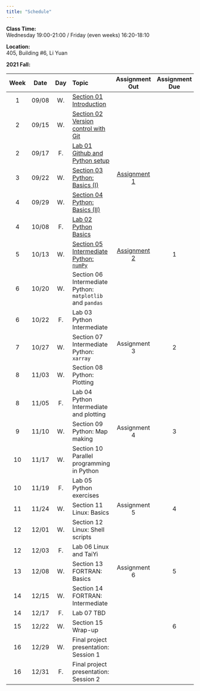 ---
title: "Schedule"
---
**Class Time:**   
Wednesday 19:00-21:00 / Friday (even weeks) 16:20-18:10

**Location:**   
405, Building #6, Li Yuan  

**2021 Fall:**

|Week|Date |Day | Topic                                                                                         |Assignment Out|Assignment Due|
|:--:|:---:|:--:|:-----------------------------------------------------------------------------------------------|:------------:|:------------:|
|1   |09/08|W.  |[Section 01 Introduction](https://zhu-group.github.io/ese5023/Section_01.html)                  |              |              |
|2   |09/15|W.  |[Section 02 Version control with Git](https://zhu-group.github.io/ese5023/Section_02.html)      |              |              |
|2   |09/17|F.  |[Lab 01 Github and Python setup](https://zhu-group.github.io/ese5023/Lab_01.html)               |              |              |
|3   |09/22|W.  |[Section 03 Python: Basics (I)](https://zhu-group.github.io/ese5023/Section_03.html)            | [Assignment 1](https://zhu-group.github.io/ese5023/Assignment_01.html) |              |
|4   |09/29|W.  |[Section 04 Python: Basics (II)](https://zhu-group.github.io/ese5023/Section_04.html)           |              |              |
|4   |10/08|F.  |[Lab 02  Python Basics](https://zhu-group.github.io/ese5023/Lab_02.html)                        |              |              |
|5   |10/13|W.  |[Section 05 Intermediate Python: `numPy`](https://zhu-group.github.io/ese5023/Section_05.html)  | [Assignment 2](https://zhu-group.github.io/ese5023/Assignment_02.html) |     1        |
|6   |10/20|W.  |Section 06 Intermediate Python: `matplotlib` and `pandas`                                       |              |              |
|6   |10/22|F.  |Lab 03  Python Intermediate                                                           |              |              |
|7   |10/27|W.  |Section 07 Intermediate Python: `xarray`                                              | Assignment 3 |     2        |
|8   |11/03|W.  |Section 08 Python: Plotting                                                           |              |              |
|8   |11/05|F.  |Lab 04  Python Intermediate and plotting                                              |              |              |
|9   |11/10|W.  |Section 09 Python: Map making                                                         | Assignment 4 |     3        |
|10  |11/17|W.  |Section 10 Parallel programming in Python                                             |              |              |
|10  |11/19|F.  |Lab 05  Python exercises                                                              |              |              |
|11  |11/24|W.  |Section 11 Linux: Basics                                                              | Assignment 5 |     4        |
|12  |12/01|W.  |Section 12 Linux: Shell scripts                                                       |              |              |
|12  |12/03|F.  |Lab 06 Linux and TaiYi                                                                |              |              |
|13  |12/08|W.  |Section 13 FORTRAN: Basics                                                            | Assignment 6 |     5        |
|14  |12/15|W.  |Section 14 FORTRAN: Intermediate                                                      |              |              |
|14  |12/17|F.  |Lab 07 TBD                                                                            |              |              |
|15  |12/22|W.  |Section 15 Wrap-up                                                                    |              |     6        |
|16  |12/29|W.  |Final project presentation: Session 1                                                 |              |              |  
|16  |12/31|F.  |Final project presentation: Session 2                                                 |              |              |
